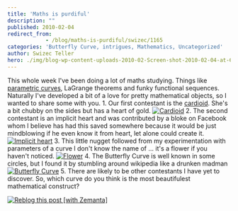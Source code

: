 ```yaml
---
title: 'Maths is purdiful'
description: ""
published: 2010-02-04
redirect_from: 
            - /blog/maths-is-purdiful/swizec/1165
categories: 'Butterfly Curve, intrigues, Mathematics, Uncategorized'
author: Swizec Teller
hero: ./img/blog-wp-content-uploads-2010-02-Screen-shot-2010-02-04-at-6.09.19-PM.png
---
```

This whole week I've been doing a lot of maths studying. Things like [parametric curves](http://en.wikipedia.org/wiki/Parametric_equation "Parametric equation"), LaGrange theorems and funky functional sequences. Naturally I've developed a bit of a love for pretty mathematical objects, so I wanted to share some with you. 1. Our first contestant is the [cardioid](http://en.wikipedia.org/wiki/Cardioid "Cardioid"). She's a bit chubby on the sides but has a heart of gold. [![Cardioid](./img/blog-wp-content-uploads-2010-02-Screen-shot-2010-02-04-at-6.09.19-PM.png "Cardioid")](http://www.wolframalpha.com/input/?i=plot+r+%3D+1-cosPhi+for+Phi+in+0,2Pi) 2. The second contestant is an implicit heart and was contributed by a bloke on Facebook whom I believe has had this saved somewhere because it would be just mindblowing if he even know it from heart, let alone could create it. [![Implicit heart](./img/blog-wp-content-uploads-2010-02-Screen-shot-2010-02-04-at-6.11.36-PM.png "Implicit heart")](http://www.wolframalpha.com/input/?i=plot+(x2+%2B+y2+-+1)3+-+x2+*+y3+%3D+0) 3. This little nugget followed from my experimentation with parameters of a curve I don't know the name of ... it's a flower if you haven't noticed. [![Flower](./img/blog-wp-content-uploads-2010-02-Screen-shot-2010-02-04-at-6.13.41-PM.png "Flower")](http://www.wolframalpha.com/input/?i=plot+r+%3D+cos(12Phi)+for+Phi+in+0,2Pi) 4. The Butterfly Curve is well known in some circles, but I found it by stumbling around wikipedia like a drunken madman [![Butterfly Curve](./img/blog-wp-content-uploads-2010-02-Screen-shot-2010-02-04-at-6.15.31-PM.png "Butterfly Curve")](http://www.wolframalpha.com/input/?i=plot+r%3De(sin(Phi))-2*cos(4(Phi))%2Bsin((2*Phi-Pi)/24)5+for+Phi+in+0,20Pi) 5. There are likely to be other contestants I have yet to discover. So, which curve do you think is the most beautifulest mathematical construct?

[![Reblog this post \[with Zemanta\]](http://img.zemanta.com/reblog_e.png?x-id=69e2cbc2-ea5f-4ce2-bd1d-b877619943c5)](http://reblog.zemanta.com/zemified/69e2cbc2-ea5f-4ce2-bd1d-b877619943c5/ "Reblog this post \[with Zemanta]")